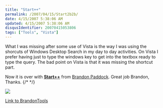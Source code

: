```yaml
---
title: "Start++"
permalink: /2007/04/15/Start2b2b/
date: 4/15/2007 5:38:06 AM
updated: 4/15/2007 5:38:06 AM
disqusIdentifier: 20070415053806
tags: ["Tools", "Vista"]
---
```

What I was missing after some use of Vista is the way I was using the shorcuts of Windows Desktop Search in my day to day activities. On Vista I prefer having just to type the windows key to get into the textbox ready to type the query. The bad point on Vista is that it was missing the shortcut part. 

Now it is over with [**Start++**](http://brandontools.com/content/StartPlusPlus.aspx) from [Brandon Paddock](http://brandonlive.com/). Great job Brandon, Thanks.
{/* <!-- more --> */}

![](http://brandontools.com/images/screen8.jpg) 

[Link to BrandonTools](http://brandontools.com/content/StartPlusPlus.aspx)
